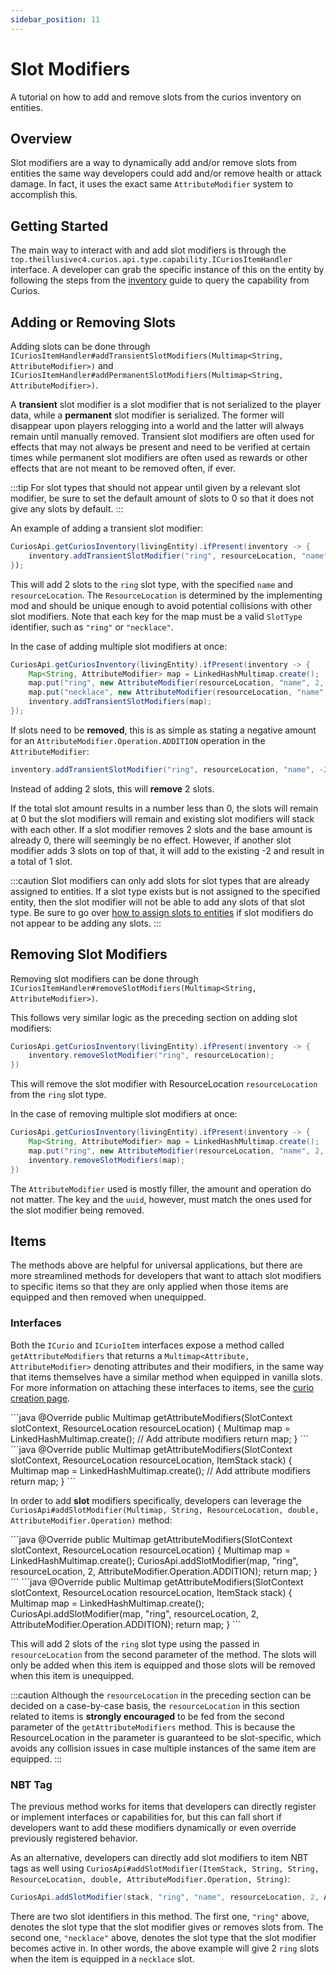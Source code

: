 ```yaml
---
sidebar_position: 11
---
```


# Slot Modifiers

A tutorial on how to add and remove slots from the curios inventory on entities.

## Overview

Slot modifiers are a way to dynamically add and/or remove slots from entities the same way developers could add and/or
remove health or attack damage. In fact, it uses the exact same `AttributeModifier` system to accomplish this.

## Getting Started

The main way to interact with and add slot modifiers is through the `top.theillusivec4.curios.api.type.capability.ICuriosItemHandler`
interface. A developer can grab the specific instance of this on the entity by following the steps from the [inventory](../inventory/basic-inventory.mdx)
guide to query the capability from Curios.

## Adding or Removing Slots

Adding slots can be done through `ICuriosItemHandler#addTransientSlotModifiers(Multimap<String, AttributeModifier>)` and
`ICuriosItemHandler#addPermanentSlotModifiers(Multimap<String, AttributeModifier>)`.

A **transient** slot modifier is a slot modifier that is not serialized to the player data, while a **permanent** slot
modifier is serialized. The former will disappear upon players relogging into a world and the latter will always remain
until manually removed. Transient slot modifiers are often used for effects that may not always be present and need to
be verified at certain times while permanent slot modifiers are often used as rewards or other effects that are not
meant to be removed often, if ever.

:::tip
For slot types that should not appear until given by a relevant slot modifier, be sure to set the default amount of slots
to 0 so that it does not give any slots by default.
:::

An example of adding a transient slot modifier:

```java
CuriosApi.getCuriosInventory(livingEntity).ifPresent(inventory -> {
    inventory.addTransientSlotModifier("ring", resourceLocation, "name", 2, AttributeModifier.Operation.ADDITION));
});
```
This will add 2 slots to the `ring` slot type, with the specified `name` and `resourceLocation`. The `ResourceLocation`
is determined by the implementing mod and should be unique enough to avoid potential collisions with other slot modifiers.
Note that each key for the map must be a valid `SlotType` identifier, such as `"ring"` or `"necklace"`.

In the case of adding multiple slot modifiers at once:

```java
CuriosApi.getCuriosInventory(livingEntity).ifPresent(inventory -> {
    Map<String, AttributeModifier> map = LinkedHashMultimap.create();
    map.put("ring", new AttributeModifier(resourceLocation, "name", 2, AttributeModifier.Operation.ADDITION));
    map.put("necklace", new AttributeModifier(resourceLocation, "name", 1, AttributeModifier.Operation.ADDITION));
    inventory.addTransientSlotModifiers(map);
});
```

If slots need to be **removed**, this is as simple as stating a negative amount for an `AttributeModifier.Operation.ADDITION`
operation in the `AttributeModifier`:

```java
inventory.addTransientSlotModifier("ring", resourceLocation, "name", -2, AttributeModifier.Operation.ADDITION));
```
Instead of adding 2 slots, this will **remove** 2 slots.

If the total slot amount results in a number less than 0, the slots will remain at 0 but the slot modifiers will remain
and existing slot modifiers will stack with each other. If a slot modifier removes 2 slots and the base amount is
already 0, there will seemingly be no effect. However, if another slot modifier adds 3 slots on top of that, it will add
to the existing -2 and result in a total of 1 slot.

:::caution
Slot modifiers can only add slots for slot types that are already assigned to entities. If a slot type exists but is not
assigned to the specified entity, then the slot modifier will not be able to add any slots of that slot type. Be sure to
go over [how to assign slots to entities](./entity-register) if slot modifiers do not appear to be adding any slots.
:::

## Removing Slot Modifiers

Removing slot modifiers can be done through `ICuriosItemHandler#removeSlotModifiers(Multimap<String, AttributeModifier>)`.

This follows very similar logic as the preceding section on adding slot modifiers:
```java
CuriosApi.getCuriosInventory(livingEntity).ifPresent(inventory -> {
    inventory.removeSlotModifier("ring", resourceLocation);
})
```
This will remove the slot modifier with ResourceLocation `resourceLocation` from the `ring` slot type.

In the case of removing multiple slot modifiers at once:

```java
CuriosApi.getCuriosInventory(livingEntity).ifPresent(inventory -> {
    Map<String, AttributeModifier> map = LinkedHashMultimap.create();
    map.put("ring", new AttributeModifier(resourceLocation, "name", 2, AttributeModifier.Operation.ADDITION));
    inventory.removeSlotModifiers(map);
})
```
The `AttributeModifier` used is mostly filler, the amount and operation do not matter. The key and the `uuid`, however,
must match the ones used for the slot modifier being removed.

## Items

The methods above are helpful for universal applications, but there are more streamlined methods for developers that
want to attach slot modifiers to specific items so that they are only applied when those items are equipped and then
removed when unequipped.

### Interfaces

Both the `ICurio` and `ICurioItem` interfaces expose a method called `getAttributeModifiers` that returns a
`Multimap<Attribute, AttributeModifier>` denoting attributes and their modifiers, in the same way that items themselves
have a similar method when equipped in vanilla slots. For more information on attaching these interfaces to items, see
the [curio creation page](../items/curio-creation).

<Tabs groupId="curiointerface">
<TabItem value="curio" label="ICurio" default>
```java
@Override
public Multimap<Attribute, AttributeModifier> getAttributeModifiers(SlotContext slotContext, ResourceLocation resourceLocation) {
    Multimap<Attribute, AttributeModifier> map = LinkedHashMultimap.create();
    // Add attribute modifiers
    return map;
}
```
</TabItem>
<TabItem value="curioitem" label="ICurioItem" default>
```java
@Override
public Multimap<Attribute, AttributeModifier> getAttributeModifiers(SlotContext slotContext, ResourceLocation resourceLocation, ItemStack stack) {
    Multimap<Attribute, AttributeModifier> map = LinkedHashMultimap.create();
    // Add attribute modifiers
    return map;
}
```
</TabItem>
</Tabs>

In order to add **slot** modifiers specifically, developers can leverage the
`CuriosApi#addSlotModifier(Multimap, String, ResourceLocation, double, AttributeModifier.Operation)` method:

<Tabs groupId="curiointerface">
<TabItem value="curio" label="ICurio" default>
```java
@Override
public Multimap<Attribute, AttributeModifier> getAttributeModifiers(SlotContext slotContext, ResourceLocation resourceLocation) {
    Multimap<Attribute, AttributeModifier> map = LinkedHashMultimap.create();
    CuriosApi.addSlotModifier(map, "ring", resourceLocation, 2, AttributeModifier.Operation.ADDITION);
    return map;
}
```
</TabItem>
<TabItem value="curioitem" label="ICurioItem" default>
```java
@Override
public Multimap<Attribute, AttributeModifier> getAttributeModifiers(SlotContext slotContext, ResourceLocation resourceLocation, ItemStack stack) {
    Multimap<Attribute, AttributeModifier> map = LinkedHashMultimap.create();
    CuriosApi.addSlotModifier(map, "ring", resourceLocation, 2, AttributeModifier.Operation.ADDITION);
    return map;
}
```
</TabItem>
</Tabs>

This will add 2 slots of the `ring` slot type using the passed in `resourceLocation` from the second parameter of the
method. The slots will only be added when this item is equipped and those slots will be removed when this item is
unequipped.

:::caution
Although the `resourceLocation` in the preceding section can be decided on a case-by-case basis, the `resourceLocation`
in this section related to items is **strongly encouraged** to be fed from the second parameter of the `getAttributeModifiers`
method. This is because the ResourceLocation in the parameter is guaranteed to be slot-specific, which avoids any
collision issues in case multiple instances of the same item are equipped.
:::

### NBT Tag

The previous method works for items that developers can directly register or implement interfaces or capabilities for,
but this can fall short if developers want to add these modifiers dynamically or even override previously registered
behavior.

As an alternative, developers can directly add slot modifiers to item NBT tags as well using `CuriosApi#addSlotModifier(ItemStack, String, String, ResourceLocation, double, AttributeModifier.Operation, String)`:

```java
CuriosApi.addSlotModifier(stack, "ring", "name", resourceLocation, 2, AttributeModifier.Operation.ADDITION, "necklace");
```
There are two slot identifiers in this method. The first one, `"ring"` above, denotes the slot type that the slot modifier
gives or removes slots from. The second one, `"necklace"` above, denotes the slot type that the slot modifier becomes
active in. In other words, the above example will give 2 `ring` slots when the item is equipped in a `necklace` slot.
